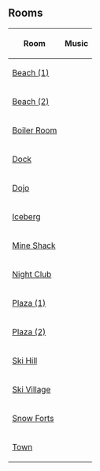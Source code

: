 
==Rooms==
{|class="wikitable" style="margin: 1em auto;"
!Room!!Music
|-
|[[Media:ArtworkRooms0615Beach10.swf|Beach (1)]]||{{n/a|?}}
|-
|[[Media:ArtworkRooms0615Beach11.swf|Beach (2)]]||{{n/a|?}}
|-
|[[Media:ArtworkRooms0615Boiler12.swf|Boiler Room]]||{{n/a|?}}
|-
|[[Media:ArtworkRooms0615Dock12.swf|Dock]]||{{n/a|?}}
|-
|[[Media:ArtworkRooms0615Dojo11.swf|Dojo]]||{{n/a|?}}
|-
|[[Media:ArtworkRooms0615Berg11.swf|Iceberg]]||{{n/a|?}}
|-
|[[Media:ArtworkRooms0615Shack10.swf|Mine Shack]]||{{n/a|?}}
|-
|[[Media:ArtworkRooms0615Dance15.swf|Night Club]]||{{n/a|?}}
|-
|[[Media:ArtworkRooms0615Plaza18.swf|Plaza (1)]]||{{n/a|?}}
|-
|[[Media:ArtworkRooms0615Plaza19.swf|Plaza (2)]]||{{n/a|?}}
|-
|[[Media:ArtworkRooms0516Mtn11.swf|Ski Hill]]||{{n/a|?}}
|-
|[[Media:ArtworkRooms0615Village12.swf|Ski Village]]||{{n/a|?}}
|-
|[[Media:ArtworkRooms0615Forts13.swf|Snow Forts]]||{{n/a|?}}
|-
|[[Media:ArtworkRooms0615Town12.swf|Town]]||{{n/a|?}}
|}


{{Parties}}
